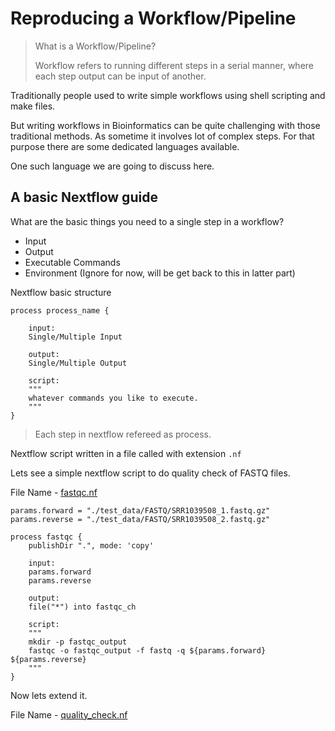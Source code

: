 # Reproducing a Workflow/Pipeline

> What is a Workflow/Pipeline?
> 
> Workflow refers to running different steps in a serial manner, where each step output can be input of another.

Traditionally people used to write simple workflows using shell scripting and make files.

But writing workflows in Bioinformatics  can be quite challenging with those traditional methods. As sometime it involves lot of complex steps. For that purpose there are some dedicated languages available. 

One such language we are going to discuss here.

## A basic Nextflow guide

What are the basic things you need to a single step in a workflow?

* Input
* Output
* Executable Commands
* Environment (Ignore for now, will be get back to this in latter part)

Nextflow basic structure

```nextflow
process process_name {

    input:
    Single/Multiple Input

    output:
    Single/Multiple Output

    script:
    """
    whatever commands you like to execute.
    """ 
}
```

> Each step in nextflow refereed as process.

Nextflow script written in a file called with extension `.nf`

Lets see a simple nextflow script to do quality check of FASTQ files.

File Name - [fastqc.nf](fastqc.nf)

```nextflow
params.forward = "./test_data/FASTQ/SRR1039508_1.fastq.gz"
params.reverse = "./test_data/FASTQ/SRR1039508_2.fastq.gz"

process fastqc {
	publishDir ".", mode: 'copy'

    input:
    params.forward
    params.reverse

    output:
    file("*") into fastqc_ch

    script:
    """
    mkdir -p fastqc_output
    fastqc -o fastqc_output -f fastq -q ${params.forward} ${params.reverse}
    """ 
}
```

Now lets extend it.

File Name - [quality_check.nf](quality_check.nf)